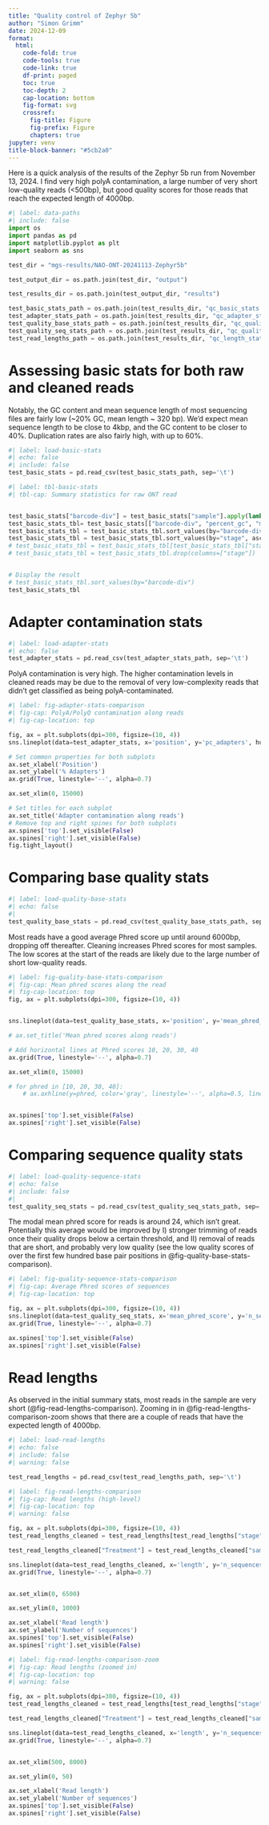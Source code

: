 ```yaml
---
title: "Quality control of Zephyr 5b"
author: "Simon Grimm"
date: 2024-12-09
format:
  html:
    code-fold: true
    code-tools: true
    code-link: true
    df-print: paged
    toc: true
    toc-depth: 2
    cap-location: bottom
    fig-format: svg
    crossref:
      fig-title: Figure
      fig-prefix: Figure
      chapters: true
jupyter: venv
title-block-banner: "#5cb2a0"
---
```


Here is a quick analysis of the results of the Zephyr 5b run from November 13, 2024. I find very high polyA contamination, a large number of very short low-quality reads (<500bp), but good quality scores for those reads that reach the expected length of 4000bp.

```python
#| label: data-paths
#| include: false
import os
import pandas as pd
import matplotlib.pyplot as plt
import seaborn as sns

test_dir = "mgs-results/NAO-ONT-20241113-Zephyr5b"

test_output_dir = os.path.join(test_dir, "output")

test_results_dir = os.path.join(test_output_dir, "results")

test_basic_stats_path = os.path.join(test_results_dir, "qc_basic_stats.tsv.gz")
test_adapter_stats_path = os.path.join(test_results_dir, "qc_adapter_stats.tsv.gz")
test_quality_base_stats_path = os.path.join(test_results_dir, "qc_quality_base_stats.tsv.gz")
test_quality_seq_stats_path = os.path.join(test_results_dir, "qc_quality_sequence_stats.tsv.gz")
test_read_lengths_path = os.path.join(test_results_dir, "qc_length_stats.tsv.gz")

```

# Assessing basic stats for both raw and cleaned reads

Notably, the GC content and mean sequence length of most sequencing files are fairly low (~20% GC, mean length ~ 320 bp). We'd expect mean sequence length to be close to 4kbp, and the GC content to be closer to 40%. Duplication rates are also fairly high, with up to 60%.

```python
#| label: load-basic-stats
#| echo: false
#| include: false
test_basic_stats = pd.read_csv(test_basic_stats_path, sep='\t')
```

```python
#| label: tbl-basic-stats
#| tbl-cap: Summary statistics for raw ONT read


test_basic_stats["barcode-div"] = test_basic_stats["sample"].apply(lambda x: f"{x.split('-')[-2]}-div{x.split('-')[-1].replace('div000', '')}")
test_basic_stats_tbl= test_basic_stats[["barcode-div", "percent_gc", "mean_seq_len", "n_read_pairs", "percent_duplicates", "n_bases_approx", "stage"]]
test_basic_stats_tbl = test_basic_stats_tbl.sort_values(by="barcode-div")
test_basic_stats_tbl = test_basic_stats_tbl.sort_values(by="stage", ascending=False)
# test_basic_stats_tbl = test_basic_stats_tbl[test_basic_stats_tbl["stage"] == "raw_concat"]
# test_basic_stats_tbl = test_basic_stats_tbl.drop(columns=["stage"])


# Display the result
# test_basic_stats_tbl.sort_values(by="barcode-div")
test_basic_stats_tbl
```


# Adapter contamination stats

```python
#| label: load-adapter-stats
#| echo: false
test_adapter_stats = pd.read_csv(test_adapter_stats_path, sep='\t')
```

PolyA contamination is very high. The higher contamination levels in cleaned reads may be due to the removal of very low-complexity reads that didn't get classified as being polyA-contaminated.

```python
#| label: fig-adapter-stats-comparison
#| fig-cap: PolyA/PolyQ contamination along reads
#| fig-cap-location: top

fig, ax = plt.subplots(dpi=300, figsize=(10, 4))
sns.lineplot(data=test_adapter_stats, x='position', y='pc_adapters', hue='stage', ax=ax,units="sample", style="adapter", estimator=None, legend=True)

# Set common properties for both subplots
ax.set_xlabel('Position')
ax.set_ylabel('% Adapters')
ax.grid(True, linestyle='--', alpha=0.7)

ax.set_xlim(0, 15000)

# Set titles for each subplot
ax.set_title('Adapter contamination along reads')
# Remove top and right spines for both subplots
ax.spines['top'].set_visible(False)
ax.spines['right'].set_visible(False)
fig.tight_layout()
```

# Comparing base quality stats

```python
#| label: load-quality-base-stats
#| echo: false
#|
test_quality_base_stats = pd.read_csv(test_quality_base_stats_path, sep='\t')
```


Most reads have a good average Phred score up until around 6000bp, dropping off thereafter. Cleaning increases Phred scores for most samples. The low scores at the start of the reads are likely due to the large number of short low-quality reads.

```python
#| label: fig-quality-base-stats-comparison
#| fig-cap: Mean phred scores along the read
#| fig-cap-location: top
fig, ax = plt.subplots(dpi=300, figsize=(10, 4))


sns.lineplot(data=test_quality_base_stats, x='position', y='mean_phred_score', hue='stage', units="sample", ax=ax,estimator=None, legend=True)

# ax.set_title('Mean phred scores along reads')

# Add horizontal lines at Phred scores 10, 20, 30, 40
ax.grid(True, linestyle='--', alpha=0.7)

ax.set_xlim(0, 15000)

# for phred in [10, 20, 30, 40]:
    # ax.axhline(y=phred, color='gray', linestyle='--', alpha=0.5, linewidth=1, zorder=-2)


ax.spines['top'].set_visible(False)
ax.spines['right'].set_visible(False)
```


# Comparing sequence quality stats

```python
#| label: load-quality-sequence-stats
#| echo: false
#| include: false
#|
test_quality_seq_stats = pd.read_csv(test_quality_seq_stats_path, sep='\t')
```

The modal mean phred score for reads is around 24, which isn't great. Potentially this average would be improved by I) stronger trimming of reads once their quality drops below a certain threshold, and II) removal of reads that are short, and probably very low quality (see the low quality scores of over the first few hundred base pair positions in @fig-quality-base-stats-comparison).

```python
#| label: fig-quality-sequence-stats-comparison
#| fig-cap: Average Phred scores of sequences
#| fig-cap-location: top

fig, ax = plt.subplots(dpi=300, figsize=(10, 4))
sns.lineplot(data=test_quality_seq_stats, x='mean_phred_score', y='n_sequences', hue='stage', ax=ax,units="sample", estimator=None, legend=True)
ax.grid(True, linestyle='--', alpha=0.7)

ax.spines['top'].set_visible(False)
ax.spines['right'].set_visible(False)
```


# Read lengths

As observed in the initial summary stats, most reads in the sample are very short (@fig-read-lengths-comparison). Zooming in in @fig-read-lengths-comparison-zoom shows that there are a couple of reads that have the expected length of 4000bp.

```python
#| label: load-read-lengths
#| echo: false
#| include: false
#| warning: false

test_read_lengths = pd.read_csv(test_read_lengths_path, sep='\t')
```


```python
#| label: fig-read-lengths-comparison
#| fig-cap: Read lengths (high-level)
#| fig-cap-location: top
#| warning: false

fig, ax = plt.subplots(dpi=300, figsize=(10, 4))
test_read_lengths_cleaned = test_read_lengths[test_read_lengths["stage"] == "cleaned"]

test_read_lengths_cleaned["Treatment"] = test_read_lengths_cleaned["sample"].apply(lambda x: "Filtration + Concentration" if "12" in x else "Filtration")

sns.lineplot(data=test_read_lengths_cleaned, x='length', y='n_sequences', hue='Treatment', ax=ax, units="sample", estimator=None, legend=True)
ax.grid(True, linestyle='--', alpha=0.7)


ax.set_xlim(0, 6500)

ax.set_ylim(0, 1000)

ax.set_xlabel('Read length')
ax.set_ylabel('Number of sequences')
ax.spines['top'].set_visible(False)
ax.spines['right'].set_visible(False)
```

```python
#| label: fig-read-lengths-comparison-zoom
#| fig-cap: Read lengths (zoomed in)
#| fig-cap-location: top
#| warning: false

fig, ax = plt.subplots(dpi=300, figsize=(10, 4))
test_read_lengths_cleaned = test_read_lengths[test_read_lengths["stage"] == "cleaned"]

test_read_lengths_cleaned["Treatment"] = test_read_lengths_cleaned["sample"].apply(lambda x: "Filtration + Concentration" if "12" in x else "Filtration")

sns.lineplot(data=test_read_lengths_cleaned, x='length', y='n_sequences', hue='Treatment', ax=ax, units="sample", estimator=None, legend=True)
ax.grid(True, linestyle='--', alpha=0.7)


ax.set_xlim(500, 8000)

ax.set_ylim(0, 50)

ax.set_xlabel('Read length')
ax.set_ylabel('Number of sequences')
ax.spines['top'].set_visible(False)
ax.spines['right'].set_visible(False)

```


